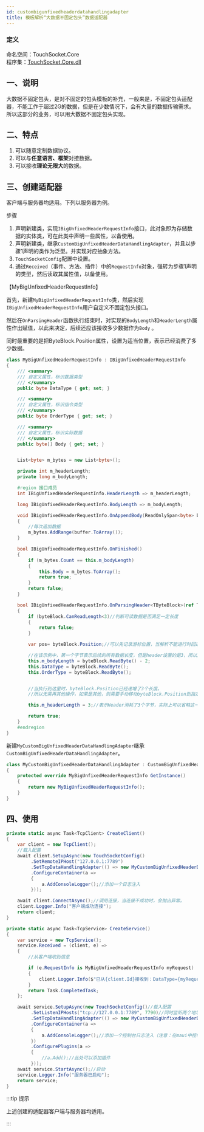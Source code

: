 ```yaml
--- 
id: custombigunfixedheaderdatahandlingadapter
title: 模板解析“大数据不固定包头”数据适配器
---
```



### 定义

命名空间：TouchSocket.Core <br/>
程序集：[TouchSocket.Core.dll](https://www.nuget.org/packages/TouchSocket.Core)

## 一、说明

大数据不固定包头，是对不固定的包头模板的补充，一般来是，不固定包头适配器，不能工作于超过2G的数据，但是在少数情况下，会有大量的数据传输需求。所以这部分的业务，可以用大数据不固定包头实现。

<BilibiliCard title="用户适配器之大数据非固定包头模板适配器" link="https://www.bilibili.com/cheese/play/ep1522757" isPro="true"/>

## 二、特点

1. 可以随意定制数据协议。
2. 可以与**任意语言、框架**对接数据。
3. 可以接收**理论无限大**的数据。


## 三、创建适配器

客户端与服务器均适用。下列以服务器为例。

步骤

1. 声明新建类，实现`IBigUnfixedHeaderRequestInfo`接口，此对象即为存储数据的实体类，可在此类中声明一些属性，以备使用。
2. 声明新建类，继承`CustomBigUnfixedHeaderDataHandlingAdapter`，并且以步骤1声明的类作为泛型。并实现对应抽象方法。
3. `TouchSocketConfig`配置中设置。
4. 通过`Received`（事件、方法、插件）中的`RequestInfo`对象，强转为步骤1声明的类型，然后读取其属性值，以备使用。

【MyBigUnfixedHeaderRequestInfo】

首先，新建`MyBigUnfixedHeaderRequestInfo`类，然后实现`IBigUnfixedHeaderRequestInfo`用户自定义不固定包头接口。

然后在`OnParsingHeader`函数执行结束时，对实现的`BodyLength`和`HeaderLength`属性作出赋值，以此来决定，后续还应该接收多少数据作为`Body` 。

同时最重要的是把ByteBlock.Position属性，设置为适当位置，表示已经消费了多少数据。

```csharp showLineNumbers
class MyBigUnfixedHeaderRequestInfo : IBigUnfixedHeaderRequestInfo
{
    /// <summary>
    /// 自定义属性，标识数据类型
    /// </summary>
    public byte DataType { get; set; }

    /// <summary>
    /// 自定义属性，标识指令类型
    /// </summary>
    public byte OrderType { get; set; }

    /// <summary>
    /// 自定义属性，标识实际数据
    /// </summary>
    public byte[] Body { get; set; }


    List<byte> m_bytes = new List<byte>();

    private int m_headerLength;
    private long m_bodyLength;

    #region 接口成员
    int IBigUnfixedHeaderRequestInfo.HeaderLength => m_headerLength;

    long IBigUnfixedHeaderRequestInfo.BodyLength => m_bodyLength;

    void IBigUnfixedHeaderRequestInfo.OnAppendBody(ReadOnlySpan<byte> buffer)
    {
        //每次追加数据
        m_bytes.AddRange(buffer.ToArray());
    }

    bool IBigUnfixedHeaderRequestInfo.OnFinished()
    {
        if (m_bytes.Count == this.m_bodyLength)
        {
            this.Body = m_bytes.ToArray();
            return true;
        }
        return false;
    }

    bool IBigUnfixedHeaderRequestInfo.OnParsingHeader<TByteBlock>(ref TByteBlock byteBlock)
    {
        if (byteBlock.CanReadLength<3)//判断可读数据是否满足一定长度
        {
            return false;
        }

        var pos= byteBlock.Position;//可以先记录游标位置，当解析不能进行时回退游标

        //在该示例中，第一个字节表示后续的所有数据长度，但是header设置的是3，所以后续还应当接收length-2个长度。
        this.m_bodyLength = byteBlock.ReadByte() - 2;
        this.DataType = byteBlock.ReadByte();
        this.OrderType = byteBlock.ReadByte();


        //当执行到这里时，byteBlock.Position已经递增了3个长度。
        //所以无需再其他操作，如果是其他，则需要手动移动byteBlock.Position到指定位置。

        this.m_headerLength = 3;//表示Header消耗了3个字节，实际上可以省略这一行，但是为了性能，最好加上

        return true;
    }
    #endregion
}
```

新建`MyCustomBigUnfixedHeaderDataHandlingAdapter`继承`CustomBigUnfixedHeaderDataHandlingAdapter`。

```csharp showLineNumbers
class MyCustomBigUnfixedHeaderDataHandlingAdapter : CustomBigUnfixedHeaderDataHandlingAdapter<MyBigUnfixedHeaderRequestInfo>
{
    protected override MyBigUnfixedHeaderRequestInfo GetInstance()
    {
        return new MyBigUnfixedHeaderRequestInfo();
    }
}
```

## 四、使用

```csharp {7,34} showLineNumbers
private static async Task<TcpClient> CreateClient()
{
    var client = new TcpClient();
    //载入配置
    await client.SetupAsync(new TouchSocketConfig()
         .SetRemoteIPHost("127.0.0.1:7789")
         .SetTcpDataHandlingAdapter(() => new MyCustomBigUnfixedHeaderDataHandlingAdapter())
         .ConfigureContainer(a =>
         {
             a.AddConsoleLogger();//添加一个日志注入
         }));

    await client.ConnectAsync();//调用连接，当连接不成功时，会抛出异常。
    client.Logger.Info("客户端成功连接");
    return client;
}

private static async Task<TcpService> CreateService()
{
    var service = new TcpService();
    service.Received = (client, e) =>
    {
        //从客户端收到信息

        if (e.RequestInfo is MyBigUnfixedHeaderRequestInfo myRequest)
        {
            client.Logger.Info($"已从{client.Id}接收到：DataType={myRequest.DataType},OrderType={myRequest.OrderType},消息={Encoding.UTF8.GetString(myRequest.Body)}");
        }
        return Task.CompletedTask;
    };

    await service.SetupAsync(new TouchSocketConfig()//载入配置
         .SetListenIPHosts("tcp://127.0.0.1:7789", 7790)//同时监听两个地址
         .SetTcpDataHandlingAdapter(() => new MyCustomBigUnfixedHeaderDataHandlingAdapter())
         .ConfigureContainer(a =>
         {
             a.AddConsoleLogger();//添加一个控制台日志注入（注意：在maui中控制台日志不可用）
         })
         .ConfigurePlugins(a =>
         {
             //a.Add();//此处可以添加插件
         }));
    await service.StartAsync();//启动
    service.Logger.Info("服务器已启动");
    return service;
}
```

:::tip 提示

上述创建的适配器客户端与服务器均适用。

:::  